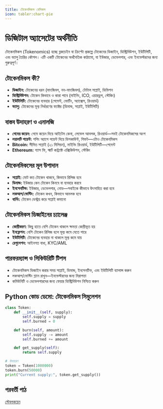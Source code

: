 ```yaml
---
title: টোকেনমিকস বেসিকস
icon: tabler:chart-pie
---
```


# ডিজিটাল অ্যাসেটের অর্থনীতি

টোকেনমিকস (Tokenomics) হচ্ছে ব্লকচেইন বা ক্রিপ্টো প্রকল্পে টোকেনের ডিজাইন, ডিস্ট্রিবিউশন, ইউটিলিটি, এবং ভ্যালু তৈরির কৌশল। এটি একটি টোকেনের অর্থনৈতিক কাঠামো, যা ইউজার, ডেভেলপার, এবং ইনভেস্টরদের জন্য গুরুত্বপূর্ণ।

## টোকেনমিকস কী?

- **ডিজাইন:** টোকেনের ধরন (ফাংজিবল, নন-ফাংজিবল), টোটাল সাপ্লাই, ডিভিশন
- **ডিস্ট্রিবিউশন:** টোকেন কিভাবে ও কারা পাবে (মাইনিং, ICO, এয়ারড্রপ, স্টেকিং)
- **ইউটিলিটি:** টোকেনের ব্যবহার (পেমেন্ট, ভোটিং, অ্যাক্সেস, রিওয়ার্ড)
- **ভ্যালু:** টোকেনের মূল্য নির্ধারণের ফ্যাক্টর (ডিমান্ড, সাপ্লাই, ইউটিলিটি)

## বাস্তব উদাহরণ ও এনালজি

- **গেমের কয়েন:** গেমে কয়েন দিয়ে আইটেম কেনা, লেভেল আনলক, রিওয়ার্ড—সবই টোকেনমিকসের অংশ
- **লয়ালটি পয়েন্ট:** শপিং অ্যাপে পয়েন্ট দিয়ে ডিসকাউন্ট, গিফট—এটাও টোকেনমিকস
- **Bitcoin:** সীমিত সাপ্লাই (২১ মিলিয়ন), মাইনিং রিওয়ার্ড, ইউটিলিটি—পেমেন্ট
- **Ethereum:** গ্যাস ফি, স্মার্ট কন্ট্র্যাক্ট এক্সিকিউশন, স্টেকিং

## টোকেনমিকসের মূল উপাদান

- **সাপ্লাই:** মোট কত টোকেন থাকবে, কিভাবে রিলিজ হবে
- **ডিমান্ড:** ইউজার কেন টোকেন কিনবে বা ব্যবহার করবে
- **ইনসেনটিভ:** ইউজার, ডেভেলপার, নোড—সবাইকে কীভাবে উৎসাহিত করা হবে
- **লকআপ/ভেস্টিং:** টোকেন কখন, কিভাবে আনলক হবে
- **বার্নিং:** টোকেন ডেস্ট্রয় করে সাপ্লাই কমানো

## টোকেনমিকস ডিজাইনের চ্যালেঞ্জ

- **কেন্দ্রীকরণ:** কিছু হাতে বেশি টোকেন থাকলে ক্ষমতা কেন্দ্রীভূত হয়
- **ইনফ্লেশন:** বেশি টোকেন রিলিজ হলে মূল্য কমে যেতে পারে
- **ইউটিলিটি:** টোকেনের ব্যবহার না থাকলে মূল্য কমে যায়
- **রেগুলেশন:** আইনগত বাধা, KYC/AML

## পারফরম্যান্স ও সিকিউরিটি টিপস

- টোকেনমিকস ডিজাইন করার সময় সাপ্লাই, ডিমান্ড, ইনসেনটিভ, এবং ইউটিলিটি ব্যালান্স করুন
- লকআপ/ভেস্টিং প্ল্যান রাখুন—ইনভেস্টরদের জন্য নিরাপত্তা
- কমিউনিটি ও ডেভেলপারদের জন্য ফেয়ার ডিস্ট্রিবিউশন নিশ্চিত করুন

## Python কোড ডেমো: টোকেনমিকস সিমুলেশন

```python
class Token:
    def __init__(self, supply):
        self.supply = supply
        self.burned = 0

    def burn(self, amount):
        self.supply -= amount
        self.burned += amount

    def get_supply(self):
        return self.supply

# উদাহরণ
token = Token(1000000)
token.burn(50000)
print("Current supply:", token.get_supply())
```

## পরবর্তী পাঠ

[স্টেবলকয়েন](/blockchain/stablecoins)
